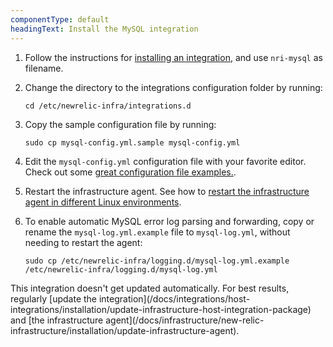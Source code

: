 ```yaml
---
componentType: default
headingText: Install the MySQL integration
---
```


1. Follow the instructions for [installing an integration](/docs/install-integrations-package), and use `nri-mysql` as filename.

2. Change the directory to the integrations configuration folder by running:
    ```shell
    cd /etc/newrelic-infra/integrations.d
    ```

3. Copy the sample configuration file by running:
    ```shell
    sudo cp mysql-config.yml.sample mysql-config.yml
    ```

4. Edit the `mysql-config.yml` configuration file with your favorite editor. Check out some [great configuration file examples.](#examples).

5. Restart the infrastructure agent. See how to [restart the infrastructure agent in different Linux environments](/docs/infrastructure/install-infrastructure-agent/manage-your-agent/start-stop-restart-infrastructure-agent/#linux).

6. To enable automatic MySQL error log parsing and forwarding, copy or rename the `mysql-log.yml.example` file to `mysql-log.yml`, without needing to restart the agent:
    ```shell
    sudo cp /etc/newrelic-infra/logging.d/mysql-log.yml.example /etc/newrelic-infra/logging.d/mysql-log.yml
    ```

<Callout variant="important">
This integration doesn't get updated automatically. For best results, regularly [update the integration](/docs/integrations/host-integrations/installation/update-infrastructure-host-integration-package) and [the infrastructure agent](/docs/infrastructure/new-relic-infrastructure/installation/update-infrastructure-agent).
</Callout>
